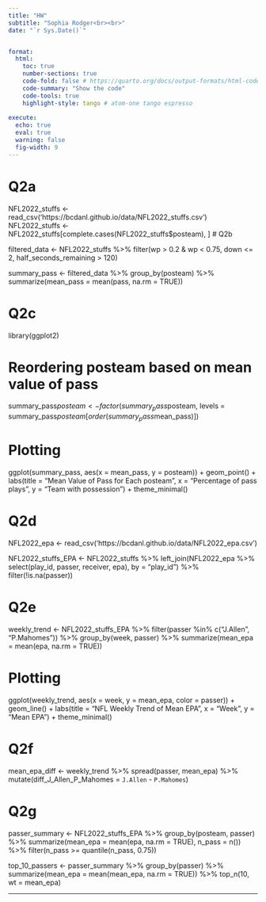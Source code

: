 ```yaml
---
title: "HW"
subtitle: "Sophia Rodger<br><br>"
date: "`r Sys.Date()`"


format:
  html:
    toc: true
    number-sections: true
    code-fold: false # https://quarto.org/docs/output-formats/html-code.html
    code-summary: "Show the code"
    code-tools: true
    highlight-style: tango # atom-one tango espresso
    
execute:
  echo: true
  eval: true
  warning: false
  fig-width: 9
---
```


# Q2a

NFL2022_stuffs <- read_csv('https://bcdanl.github.io/data/NFL2022_stuffs.csv')
NFL2022_stuffs <- NFL2022_stuffs[complete.cases(NFL2022_stuffs$posteam), ]
# Q2b

filtered_data \<- NFL2022_stuffs %\>% filter(wp \> 0.2 & wp \< 0.75, down \<= 2, half_seconds_remaining \> 120)

summary_pass \<- filtered_data %\>% group_by(posteam) %\>% summarize(mean_pass = mean(pass, na.rm = TRUE))

# Q2c

library(ggplot2)

# Reordering posteam based on mean value of pass

summary_pass$posteam <- factor(summary_pass$posteam, levels = summary_pass$posteam[order(summary_pass$mean_pass)\])

# Plotting

ggplot(summary_pass, aes(x = mean_pass, y = posteam)) + geom_point() + labs(title = "Mean Value of Pass for Each posteam", x = "Percentage of pass plays", y = "Team with possession") + theme_minimal()

# Q2d

NFL2022_epa \<- read_csv('https://bcdanl.github.io/data/NFL2022_epa.csv')

NFL2022_stuffs_EPA \<- NFL2022_stuffs %\>% left_join(NFL2022_epa %\>% select(play_id, passer, receiver, epa), by = "play_id") %\>% filter(!is.na(passer))

# Q2e

weekly_trend \<- NFL2022_stuffs_EPA %\>% filter(passer %in% c("J.Allen", "P.Mahomes")) %\>% group_by(week, passer) %\>% summarize(mean_epa = mean(epa, na.rm = TRUE))

# Plotting

ggplot(weekly_trend, aes(x = week, y = mean_epa, color = passer)) + geom_line() + labs(title = "NFL Weekly Trend of Mean EPA", x = "Week", y = "Mean EPA") + theme_minimal()

# Q2f

mean_epa_diff \<- weekly_trend %\>% spread(passer, mean_epa) %\>% mutate(diff_J_Allen_P_Mahomes = `J.Allen` - `P.Mahomes`)

# Q2g

passer_summary \<- NFL2022_stuffs_EPA %\>% group_by(posteam, passer) %\>% summarize(mean_epa = mean(epa, na.rm = TRUE), n_pass = n()) %\>% filter(n_pass \>= quantile(n_pass, 0.75))

top_10_passers \<- passer_summary %\>% group_by(passer) %\>% summarize(mean_epa = mean(mean_epa, na.rm = TRUE)) %\>% top_n(10, wt = mean_epa)

------------------------------------------------------------------------
